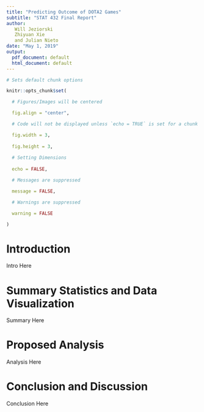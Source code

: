 ```yaml
---
title: "Predicting Outcome of DOTA2 Games"
subtitle: "STAT 432 Final Report"
author:
   Will Jeziorski
   Zhiyuan Xie
   and Julian Nieto
date: "May 1, 2019"
output:
  pdf_document: default
  html_document: default
---
```


```r
# Sets default chunk options

knitr::opts_chunk$set(

  # Figures/Images will be centered

  fig.align = "center", 

  # Code will not be displayed unless `echo = TRUE` is set for a chunk

  fig.width = 3,
  
  fig.height = 3,
  
  # Setting Dimensions 
  
  echo = FALSE,

  # Messages are suppressed

  message = FALSE,

  # Warnings are suppressed

  warning = FALSE

)
```

\centering

\raggedright

\tableofcontents

\clearpage

# Introduction

Intro Here

# Summary Statistics and Data Visualization

Summary Here

# Proposed Analysis

Analysis Here

# Conclusion and Discussion

Conclusion Here


